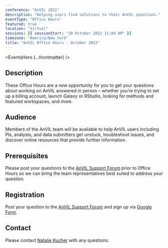 ```yaml
---
conference: "AnVIL 2022"
description: "Helping users find solutions to their AnVIL questions."
eventType: "Office Hours"
featured: true
location: "Virtual"
sessions: [{ sessionStart: "20 October 2022 11:00 AM" }]
timezone: "America/New_York"
title: "AnVIL Office Hours - October 2022"
---
```


<EventsHero {...frontmatter} />

## Description

These Office Hours are a new opportunity for you to get your questions about working on AnVIL answered in person –
whether you’re trying to set up a billing account, launch Galaxy or RStudio, looking for methods and featured
workspaces, and more.

## Audience

Members of the AnVIL team will be available to help AnVIL users including PIs, analysts, and data submitters get
unstuck, troubleshoot issues, and discover online resources that provide further information.

## Prerequisites

Please post your questions to the [AnVIL Support Forum]({anvilHelpURL}/t/anvil-office-hours-20oct2022-11-am-et/139) prior to Office Hours so we can bring the team representatives best suited to address your question.

## Registration

Post your question to the [AnVIL Support Forum]({anvilHelpURL}/t/anvil-office-hours-20oct2022-11-am-et/139) and sign up via [Google Form](https://forms.gle/3AoNBJ8ruwUD1uAe7).

## Contact

Please contact [Natalie Kucher]({natalieKucher}) with any questions.
